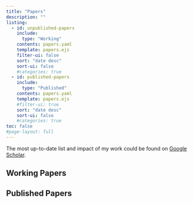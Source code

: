 ```yaml
---
title: "Papers"
description: "" 
listing:
  - id: unpublished-papers
    include: 
      type: "Working"
    contents: papers.yaml
    template: papers.ejs
    filter-ui: false
    sort: "date desc"
    sort-ui: false
    #categories: true
  - id: published-papers
    include: 
      type: "Published"
    contents: papers.yaml
    template: papers.ejs
    #filter-ui: true
    sort: "date desc" 
    sort-ui: false
    #categories: true
toc: false    
#page-layout: full
---
```


The most up-to-date list and impact of my work could be found on [Google Scholar](https://scholar.google.com/citations?user=sk3TndwAAAAJ&hl=en). 

## Working Papers

:::{#unpublished-papers}
:::

## Published Papers

:::{#published-papers}
:::




